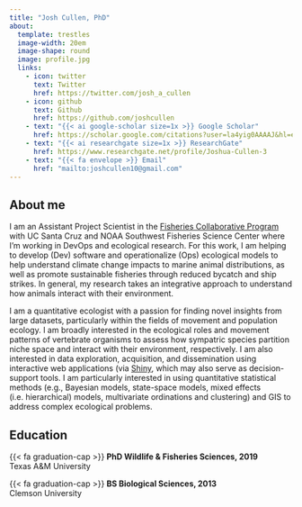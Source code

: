 ```yaml
---
title: "Josh Cullen, PhD"
about:
  template: trestles
  image-width: 20em
  image-shape: round
  image: profile.jpg
  links:
    - icon: twitter
      text: Twitter
      href: https://twitter.com/josh_a_cullen
    - icon: github
      text: Github
      href: https://github.com/joshcullen
    - text: "{{< ai google-scholar size=1x >}} Google Scholar"
      href: https://scholar.google.com/citations?user=la4yig0AAAAJ&hl=en
    - text: "{{< ai researchgate size=1x >}} ResearchGate"
      href: https://www.researchgate.net/profile/Joshua-Cullen-3
    - text: "{{< fa envelope >}} Email"
      href: "mailto:joshcullen10@gmail.com"
---
```


::: column-page
## About me

I am an Assistant Project Scientist in the [Fisheries Collaborative Program](https://fisheries.ucsc.edu) with UC Santa Cruz and NOAA Southwest Fisheries Science Center where I'm working in DevOps and ecological research. For this work, I am helping to develop (Dev) software and operationalize (Ops) ecological models to help understand climate change impacts to marine animal distributions, as well as promote sustainable fisheries through reduced bycatch and ship strikes. In general, my research takes an integrative approach to understand how animals interact with their environment.

I am a quantitative ecologist with a passion for finding novel insights from large datasets, particularly within the fields of movement and population ecology. I am broadly interested in the ecological roles and movement patterns of vertebrate organisms to assess how sympatric species partition niche space and interact with their environment, respectively. I am also interested in data exploration, acquisition, and dissemination using interactive web applications (via [Shiny](https://shiny.posit.co), which may also serve as decision-support tools. I am particularly interested in using quantitative statistical methods (e.g., Bayesian models, state-space models, mixed effects (i.e. hierarchical) models, multivariate ordinations and clustering) and GIS to address complex ecological problems.

## Education

{{< fa graduation-cap >}} **PhD Wildlife & Fisheries Sciences, 2019**<br> Texas A&M University

{{< fa graduation-cap >}} **BS Biological Sciences, 2013**<br> Clemson University
:::
